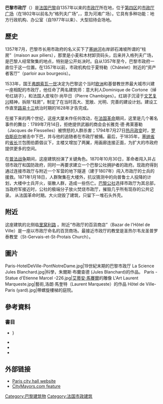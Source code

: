  {{Infobox building
| name                = 巴黎市政厅
| image               = Hôtel ville façade principale Paris 11.jpg
| image_size          = 350px
| caption             = 2017年的巴黎市政厅
| building_type       = 市政府
| architectural_style =[[新文藝復興建築|新文藝復興建築]]
| location            = {{FRA}}[[巴黎|巴黎]]
| groundbreaking_date = 
| start_date          = 
| completion_date     = 1357年<br>1533年 (擴張)<br>1892年 (重建)
| opened_date         = 
| inauguration_date   = 
| renovation_date     = 
| demolition_date     = 
| destruction_date    = 
| architect           = 西奧多·巴呂（Théodore Ballu）, 愛德華·德佩爾特（Édouard Deperthes）
}}
'''巴黎市政厅'''（{{lang-fr|Hôtel de Ville}}）是[[法国|法国]][[巴黎|巴黎]]自1357年以来的[[市政厅|市政厅]]所在地，位于[[巴黎第四区|第四区]]的[[市政厅广场_(巴黎)|市政厅广场]]（在1802年以前名为“格列夫广场”，{{lang|fr|Place de Grève}}，意为河滩广场）。它具有多种功能：地方行政机构、{{link-fr|巴黎市長|Mairie de Paris}}办公室（自1977年以来）、大型招待会场地。 


== 歷史 ==
1357年7月，巴黎市长用市政府的名义买下了[[塞纳河|塞纳河]]右岸卵石滩坡所谓的“柱房”（maison aux piliers），那里是小麦和木材卸货码头，后来并入格列夫广场，是巴黎人经常聚集的地点，特别是公开处决时。自从1357年至今，巴黎市政府一直位于这一位置。在1357年以前，市政机构位于夏特勒（Châtelet）附近的“资产者客厅”（parloir aux bourgeois）。

1533年，国王[[弗朗索瓦一世_(法蘭西)|弗朗索瓦一世]]决定为巴黎这个当时[[欧洲|欧洲]]和基督教世界最大城市兴建一座相配的市政厅，他任命了两名建筑师：意大利人Dominique de Cortone（绰号红胡子），和法国人皮埃尔·尚毕日（Pierre Chambiges）。红胡子沉浸于[[文艺复兴|文艺复兴]]精神，拆除“柱房”，制定了在当时高大、宽敞、光明、完善的建设计划。建设工作直至[[路易十三|路易十三]]统治时期的1628年才告完成。

在接下来的两个世纪，这座大厦未作任何改动，在[[法国革命|法国革命]]期间，这里是几个著名事件的舞台：1789年7月14日，拒绝提供武器的商会会长雅克·德·弗莱塞勒（Jacques de Flesselles）被愤怒的人群杀害；1794年7月27日[[热月政变|热月政变]]时，[[罗伯斯庇尔|罗伯斯庇尔]]被击中下巴，并与他的追随者在市政厅被捕。最后，于1835年，[[塞纳省|塞纳省]]的[[省长|省长]]兰包图伯爵倡议下，主楼又增加了两翼，用画廊连接正面，为扩大的市政府提供更多的空间。

在[[普法战争|普法战争]]期间，这座建筑扮演了关键角色。1870年10月30日，革命者闯入并占领市政厅和国防政府，同时一再要求建立一个巴黎公社拥护者的政府。现政府得到通过连接市政厅与附近一个军营的地下隧道（建于1807年）闯入市政厅的士兵的援救。1871年1月18日，人群聚集在大楼外，抗议猜测中的向普鲁士人投降的计划，大楼中士兵开火，驱散人群，造成一些伤亡。[[巴黎公社|巴黎公社]]选择市政厅为其总部，当政府军接近时，公社的极端分子放火焚烧市政厅，摧毁几乎所有现存的公共记录。 从法国革命时期。大火烧毁了建筑，只留下一堆石头外壳。

== 附近 ==

这座建筑的北侧临[[里窝利路|里窝利路]] 。附近“市政厅的百貨商店”（Bazar de l'Hôtel de Ville）是一座以市政厅命名的百货商场。最接近市政厅的教堂是圣热尔韦龙圣普罗泰教堂（St-Gervais-et-St-Protais Church）。
== 圖片 ==
<gallery mode="packed" heights="180" caption=""> 
Paris-HotelDeVille-PontNotreDame.jpg|19世紀末期的巴黎市政厅
La Science Jules Blanchard.jpg|科學，朱爾斯·布蘭查德 (Jules Blanchard)的作品。
Paris - Statue d'Etienne Marcel -226.jpg|[[艾蒂安·馬賽爾|艾蒂安·馬賽爾]]的雕像
L'Art Laurent Marqueste.jpg|藝術,洛朗·馬奎特（Laurent Marqueste）的作品
Hôtel de Ville-Paris (yard).jpg|帶螺旋樓梯的庭院。
</gallery>

==參考資料==
===書目===
*{{cite book|last=Fierro|first=Alfred|title=Histoire et dictionnaire de Paris|year=1996|publisher=Robert Laffont|ISBN=2-221-07862-4}}}
*{{cite book|last=Milza |first=Pierre |title= L'année terrible: La Commune (mars–juin 1871)| year=2009a |publisher=Perrin |location=Paris | isbn=978-2-262-03073-5}}
*{{Cite book|last=Poisson|first=Michel|title=1000 Immeubles et monuments de Paris|year=2009|publisher=Parigramme|ISBN=978-2-84096-539-8}}
*{{Cite book|last=Texier|first=Simon|title=Paris- Panorama de l'architecture|year=2012|publisher=Parigramme|ISBN=978-2-84096-667-8}}

== 外部链接 ==
{{commons|Hôtel de Ville de Paris|Hôtel de Ville, Paris}}
* [http://www.paris.fr/ Paris city hall website] {{Wayback|url=http://www.paris.fr/ |date=20070806151309 }}
* [http://citymayors.com/cityhalls/paris_cityhall.html CityMayors.com feature] {{Wayback|url=http://citymayors.com/cityhalls/paris_cityhall.html |date=20060301095233 }}

{{coord|48|51|23|N|2|21|08|E|region:FR_type:landmark|display=title}}
{{巴黎名胜}}
[[Category:巴黎建筑物|Category:巴黎建筑物]]
[[Category:法国市政建筑|Category:法国市政建筑]]